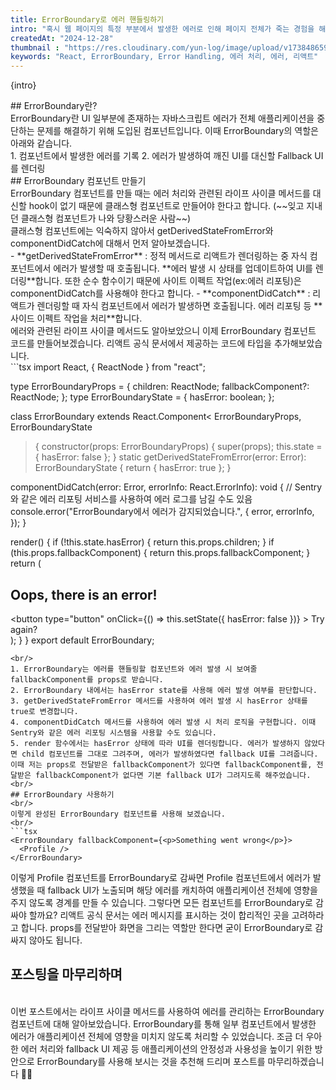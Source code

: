 ```yaml
---
title: ErrorBoundary로 에러 핸들링하기
intro: "혹시 웹 페이지의 특정 부분에서 발생한 에러로 인해 페이지 전체가 죽는 경험을 해보셨나요? 이런 상황을 방지하기 위해 리액트에서는 에러의 경계를 구분 지어 에러가 페이지 전체에 영향을 미치지 않도록 할 수 있습니다. 이번 포스트에서는 리액트에서 소개하는 ErrorBoundary 컴포넌트를 사용하여 에러 관리하는 방법에 대해 알아보겠습니다."
createdAt: "2024-12-28"
thumbnail : "https://res.cloudinary.com/yun-log/image/upload/v1738486597/17.ErrorBoundary/p0e7amztigin6wljsmya.jpg"
keywords: "React, ErrorBoundary, Error Handling, 에러 처리, 에러, 리액트"
---
```

<p>{intro}</p>
<Spacing size="lg" />
## ErrorBoundary란?
<br/>
ErrorBoundary란 UI 일부분에 존재하는 자바스크립트 에러가 전체 애플리케이션을 중단하는 문제를 해결하기 위해 도입된 컴포넌트입니다.
이때 ErrorBoundary의 역할은 아래와 같습니다.
<br/>
1. 컴포넌트에서 발생한 에러를 기록
2. 에러가 발생하여 깨진 UI를 대신할 Fallback UI를 렌더링
<br/>
## ErrorBoundary 컴포넌트 만들기
<br/>
ErrorBoundary 컴포넌트를 만들 때는 에러 처리와 관련된 라이프 사이클 메서드를 대신할 hook이 없기 때문에 클래스형 컴포넌트로 만들어야 한다고 합니다. (~~잊고 지내던 클래스형 컴포넌트가 나와 당황스러운 사람~~)
<br/>
클래스형 컴포넌트에는 익숙하지 않아서 <HighlightText type="background" backgroundColor="#e5e5e5">getDerivedStateFromError</HighlightText >와 <HighlightText type="background" backgroundColor="#e5e5e5">componentDidCatch</HighlightText>에 대해서 먼저 알아보겠습니다.
<br/>
- **getDerivedStateFromError** : 정적 메서드로 리액트가 렌더링하는 중 자식 컴포넌트에서 에러가 발생할 때 호출됩니다. **에러 발생 시 상태를 업데이트하여 UI를 렌더링**합니다. 또한 순수 함수이기 때문에 사이트 이펙트 작업(ex:에러 리포팅)은 componentDidCatch를 사용해야 한다고 합니다.
- **componentDidCatch** : 리액트가 렌더링할 때 자식 컴포넌트에서 에러가 발생하면 호출됩니다. 에러 리포팅 등 **사이드 이펙트 작업을 처리**합니다.
<br/>
에러와 관련된 라이프 사이클 메서드도 알아보았으니 이제 ErrorBoundary 컴포넌트 코드를 만들어보겠습니다. 리액트 공식 문서에서 제공하는 코드에 타입을 추가해보았습니다.
<br/>
```tsx
import React, { ReactNode } from "react";

type ErrorBoundaryProps = {
  children: ReactNode;
  fallbackComponent?: ReactNode;
};
type ErrorBoundaryState = {
  hasError: boolean;
};

class ErrorBoundary extends React.Component<
  ErrorBoundaryProps,
  ErrorBoundaryState
> {
  constructor(props: ErrorBoundaryProps) {
    super(props);
    this.state = { hasError: false };
  }
  static getDerivedStateFromError(error: Error): ErrorBoundaryState {
    return { hasError: true };
  }

  componentDidCatch(error: Error, errorInfo: React.ErrorInfo): void {
    // Sentry와 같은 에러 리포팅 서비스를 사용하여 에러 로그를 남길 수도 있음
    console.error("ErrorBoundary에서 에러가 감지되었습니다.", {
      error,
      errorInfo,
    });
  }

  render() {
    if (!this.state.hasError) {
      return this.props.children;
    }
    if (this.props.fallbackComponent) {
      return this.props.fallbackComponent;
    }
    return (
         <div>
          <h2>Oops, there is an error!</h2>
          <button
            type="button"
            onClick={() => this.setState({ hasError: false })}
          >
            Try again?
          </button>
        </div>
    );
  }
}
export default ErrorBoundary;

```
<br/>
1. ErrorBoundary는 에러를 핸들링할 컴포넌트와 에러 발생 시 보여줄 fallbackComponent를 props로 받습니다.
2. ErrorBoundary 내에서는 hasError state를 사용해 에러 발생 여부를 판단합니다.
3. getDerivedStateFromError 메서드를 사용하여 에러 발생 시 hasError 상태를 true로 변경합니다.
4. componentDidCatch 메서드를 사용하여 에러 발생 시 처리 로직을 구현합니다. 이때 Sentry와 같은 에러 리포팅 시스템을 사용할 수도 있습니다.
5. render 함수에서는 hasError 상태에 따라 UI를 렌더링합니다. 에러가 발생하지 않았다면 child 컴포넌트를 그대로 그려주며, 에러가 발생하였다면 fallback UI를 그려줍니다. 이때 저는 props로 전달받은 fallbackComponent가 있다면 fallbackComponent를, 전달받은 fallbackComponent가 없다면 기본 fallback UI가 그려지도록 해주었습니다.
<br/>
## ErrorBoundary 사용하기
<br/>
이렇게 완성된 ErrorBoundary 컴포넌트를 사용해 보겠습니다.
<br/>
```tsx
<ErrorBoundary fallbackComponent={<p>Something went wrong</p>}>
  <Profile />
</ErrorBoundary>

```
이렇게 Profile 컴포넌트를 ErrorBoundary로 감싸면 Profile 컴포넌트에서 에러가 발생했을 때 fallback UI가 노출되며 해당 에러를 캐치하여 애플리케이션 전체에 영향을 주지 않도록 경계를 만들 수 있습니다.
그렇다면 모든 컴포넌트를 ErrorBoundary로 감싸야 할까요? 리액트 공식 문서는 에러 메시지를 표시하는 것이 합리적인 곳을 고려하라고 합니다. props를 전달받아 화면을 그리는 역할만 한다면 굳이 ErrorBoundary로 감싸지 않아도 됩니다.
<br/>
## 포스팅을 마무리하며
<br/>
이번 포스트에서는 라이프 사이클 메서드를 사용하여 에러를 관리하는 ErrorBoundary 컴포넌트에 대해 알아보았습니다. ErrorBoundary를 통해 일부 컴포넌트에서 발생한 에러가 애플리케이션 전체에 영향을 미치지 않도록 처리할 수 있었습니다. 조금 더 우아한 에러 처리와 fallback UI 제공 등 애플리케이션의 안정성과 사용성을 높이기 위한 방안으로 ErrorBoundary를 사용해 보시는 것을 추천해 드리며 포스트를 마무리하겠습니다 👋👋 



